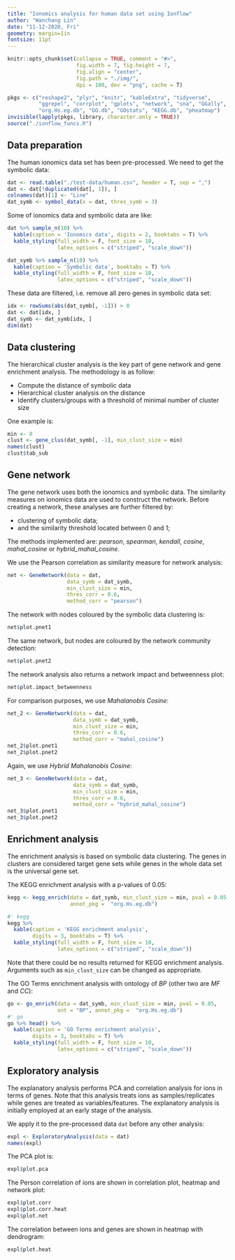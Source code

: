 ```yaml
---
title: "Ionomics analysis for human data set using Ionflow"
author: "Wanchang Lin"
date: "11-12-2020, Fri"
geometry: margin=1in
fontsize: 11pt
---
```


```r
knitr::opts_chunk$set(collapse = TRUE, comment = "#>",
                      fig.width = 7, fig.height = 7, 
                      fig.align = "center",
                      fig.path = "./img/",
                      dpi = 100, dev = "png", cache = T)

pkgs <- c("reshape2", "plyr", "knitr", "kableExtra", "tidyverse",
          "ggrepel", "corrplot", "gplots", "network", "sna", "GGally",
          "org.Hs.eg.db", "GO.db", "GOstats", "KEGG.db", "pheatmap")
invisible(lapply(pkgs, library, character.only = TRUE))
source("./ionflow_funcs.R")
```

## Data preparation

The human ionomics data set has been pre-processed. We need to get the
symbolic data:

```r
dat <- read.table("./test-data/human.csv", header = T, sep = ",")
dat <- dat[!duplicated(dat[, 1]), ]
colnames(dat)[1] <- "Line"
dat_symb <- symbol_data(x = dat, thres_symb = 3)
```

Some of ionomics data and symbolic data are like:

```r
dat %>% sample_n(10) %>%
  kable(caption = 'Ionomics data', digits = 2, booktabs = T) %>% 
  kable_styling(full_width = F, font_size = 10,
                latex_options = c("striped", "scale_down"))

dat_symb %>% sample_n(10) %>%
  kable(caption = 'Symbolic data', booktabs = T) %>%
  kable_styling(full_width = F, font_size = 10,
                latex_options = c("striped", "scale_down"))
```

These data are filtered, i.e. remove all zero genes in symbolic data set:

```r
idx <- rowSums(abs(dat_symb[, -1])) > 0
dat <- dat[idx, ]
dat_symb <- dat_symb[idx, ]
dim(dat)
```

## Data clustering

The hierarchical cluster analysis is the key part of gene network and gene
enrichment analysis. The methodology is as follow:

- Compute the distance of symbolic data
- Hierarchical cluster analysis on the distance
- Identify clusters/groups with a threshold of minimal number of cluster
  size

One example is:

```r
min <- 8 
clust <- gene_clus(dat_symb[, -1], min_clust_size = min)
names(clust)
clust$tab_sub
```

## Gene network

The gene network uses both the ionomics and symbolic data. The similarity
measures on ionomics data are used to construct the network. Before creating
a network, these analyses are further filtered by:

- clustering of symbolic data;
- and the similarity threshold located between 0 and 1;

The methods implemented are: *pearson*, *spearman*, *kendall*, *cosine*,
*mahal_cosine* or *hybrid_mahal_cosine*.

We use the Pearson correlation as similarity measure for network analysis:

```r
net <- GeneNetwork(data = dat,
                   data_symb = dat_symb,
                   min_clust_size = min,
                   thres_corr = 0.6,
                   method_corr = "pearson")
```

The network with nodes coloured by the symbolic data clustering is:

```r
net$plot.pnet1
```

The same network, but nodes are coloured by the network community detection:

```r
net$plot.pnet2
```

The network analysis also returns a network impact and betweenness plot:

```r
net$plot.impact_betweenness
```

\clearpage

For comparison purposes, we use *Mahalanobis Cosine*:

```r
net_2 <- GeneNetwork(data = dat,
                     data_symb = dat_symb,
                     min_clust_size = min,
                     thres_corr = 0.6,
                     method_corr = "mahal_cosine")
net_2$plot.pnet1
net_2$plot.pnet2
```

\clearpage

Again, we use *Hybrid Mahalanobis Cosine*:

```r
net_3 <- GeneNetwork(data = dat,
                     data_symb = dat_symb,
                     min_clust_size = min,
                     thres_corr = 0.6,
                     method_corr = "hybrid_mahal_cosine")
net_3$plot.pnet1
net_3$plot.pnet2
```

\clearpage

## Enrichment analysis

The enrichment analysis is based on symbolic data clustering. The genes in
clusters are considered target gene sets while genes in the whole data set
is the universal gene set. 

The KEGG enrichment analysis with a p-values of 0.05:

```r
kegg <- kegg_enrich(data = dat_symb, min_clust_size = min, pval = 0.05,
                    annot_pkg =  "org.Hs.eg.db")

#' kegg
kegg %>% 
  kable(caption = 'KEGG enrichment analysis',
        digits = 3, booktabs = T) %>%
  kable_styling(full_width = F, font_size = 10,
                latex_options = c("striped", "scale_down"))
```

Note that there could be no results returned for KEGG enrichment analysis.
Arguments such as `min_clust_size` can be changed as appropriate.

The GO Terms enrichment analysis with ontology of *BP* (other two are *MF*
and *CC*):

```r
go <- go_enrich(data = dat_symb, min_clust_size = min, pval = 0.05,
                ont = "BP", annot_pkg =  "org.Hs.eg.db")
#' go
go %>% head() %>% 
  kable(caption = 'GO Terms enrichment analysis',
        digits = 3, booktabs = T) %>%
  kable_styling(full_width = F, font_size = 10,
                latex_options = c("striped", "scale_down"))
```

\clearpage

## Exploratory analysis

The explanatory analysis performs PCA and correlation analysis for ions in
terms of genes. Note that this analysis treats ions as samples/replicates
while genes are treated as variables/features. The explanatory analysis is
initially employed at an early stage of the analysis.

We apply it to the pre-processed data `dat` before any other analysis:

```r
expl <- ExploratoryAnalysis(data = dat)
names(expl)
```

The PCA plot is:

```r
expl$plot.pca
```

The Person correlation of ions are shown in correlation plot, heatmap and
network plot:

```r
expl$plot.corr
expl$plot.corr.heat
expl$plot.net
```

The correlation between ions and genes are shown in heatmap with dendrogram:

```r
expl$plot.heat
```
